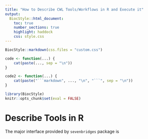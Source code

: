 ```yaml
---
title: "How to Describe CWL Tools/Workflows in R and Execute it"
output:
  BiocStyle::html_document:
    toc: true
    number_sections: true
    highlight: haddock
    css: style.css
---
```


<!--
%\VignetteIndexEntry{How to Describe CWL Tools/Workflows in R and Excute it.}
%\VignettePackage{sevenbridges}
%\VignetteEngine{knitr::rmarkdown}
-->

```r
BiocStyle::markdown(css.files = "custom.css")
```

<!-- override white background for classless code chunks -->
<style type="text/css" scoped>
  pre:not([class]) { background-color: #F8F8F8; }
  pre code { background-color: transparent; }
</style>

```r
code <- function(...) {
    cat(paste(..., sep = "\n"))
}

code2 <- function(...) {
    cat(paste("```markdown", ..., "\n", "```", sep = "\n"))
}
```

```r
library(BiocStyle)
knitr::opts_chunk$set(eval = FALSE)
```

# Describe Tools in R

The major interface provided by `sevenbridges` package is 

```
```


